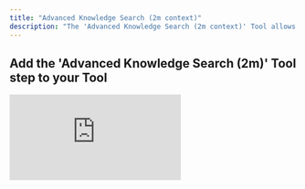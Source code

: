 ```yaml
---
title: "Advanced Knowledge Search (2m context)"
description: "The 'Advanced Knowledge Search (2m context)' Tool allows you to search your knowledge table with a prompt using CAG"
---
```


## Add the 'Advanced Knowledge Search (2m)' Tool step to your Tool

<div style={{ width:"100%",position:"relative",paddingTop:"75%" }}>
<iframe src="https://app.supademo.com/embed/cmcwogmal1l5n9emp09x9eqv7" frameBorder="0" title="Add the Advanced Knowledge Search (2m) Tool step to your Tool" allow="clipboard-write" webkitallowfullscreen="true" mozallowfullscreen="true" allowfullscreen style={{ position:"absolute",top:0,left:0,width:"100%",height:"100%",border:"3px solid #5E43CE",borderRadius:"10px",objectFit:"cover" }} />

</div>


You can add the 'Advanced Knowledge Search (2m context) Tool' step to your Tool by:

1. Creating a new Tool, then searching for the Advanced Knowledge Search (2m context) Tool step.
2. Click "Expand" to see the full Tool step.
3. Enter your search query in the **Query** field. 
4. Select the knowledge source you would like to use.
5. Select your Gemini model *(currently there are only 2 models available)*


## Advanced settings

### System prompt
The system prompt is the very first message in a conversation that instructs the model on its role or the personality of the AI. Examples can be expert researcher, analyst or tutor.

### Temperature
The temperature setting controls how “creative” or “random” the model’s responses will be. Lower temperatures make the model more focused and deterministic, while higher temperatures make it more creative and unpredictable.

### Enable Grounding
Grounding integrates Google Search results to inform and support the model’s responses.

### Page size
Page size controls the number of documents that will be retrieved from the knowledge set.

